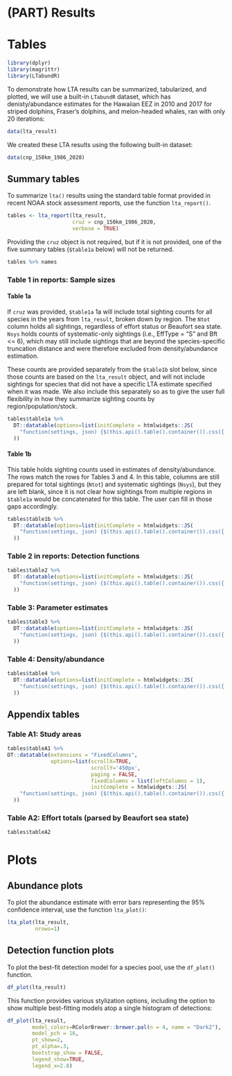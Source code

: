 # (PART) Results {-}

# Tables

```r
library(dplyr)
library(magrittr)
library(LTabundR)
```

To demonstrate how LTA results can be summarized, tabularized, and plotted, we will use a built-in `LTabundR` dataset, which has denisty/abundance estimates for the Hawaiian EEZ in 2010 and 2017 for striped dolphins, Fraser's dolphins, and melon-headed whales, ran with only 20 iterations:  

```r
data(lta_result)
```

We created these LTA results using the following built-in dataset:

```r
data(cnp_150km_1986_2020)
```

## Summary tables {-}

To summarize `lta()` results using the standard table format provided in recent NOAA stock assessment reports, use the function `lta_report()`.

```r
tables <- lta_report(lta_result, 
                     cruz = cnp_150km_1986_2020,
                     verbose = TRUE)
```

Providing the `cruz` object is not required, but if it is not provided, one of the five summary tables (`$table1a` below) will not be returned.  

```r
tables %>% names
```

### Table 1 in reports: Sample sizes {-} 

#### Table 1a {-}  

If `cruz` was provided, `$table1a` 1a will include total sighting counts for all species in the years from `lta_result`, broken down by region. The `Ntot` column holds all sightings, regardless of effort status or Beaufort sea state. `Nsys` holds counts of systematic-only sightings (i.e., EffType = "S" and Bft <= 6), which may still include sightings that are beyond the species-specific truncation distance and were therefore excluded from density/abundance estimation.   

These counts are provided separately from the `$table1b` slot below, since those counts are based on the `lta_result` object, and will not include sightings for species that did not have a specific LTA estimate specified when it was made. We also include this separately so as to give the user full flexibility in how they summarize sighting counts by region/population/stock.  

```r
tables$table1a %>%
  DT::datatable(options=list(initComplete = htmlwidgets::JS(
    "function(settings, json) {$(this.api().table().container()).css({'font-size': '9pt'});}")
  ))
```

#### Table 1b {-}  

This table holds sighting counts used in estimates of density/abundance. The rows match the rows for Tables 3 and 4. In this table, columns are still prepared for total sightings (`Ntot`) and systematic sightings (`Nsys`), but they are left blank, since it is not clear how sightings from multiple regions in `$table1a` would be concatenated for this table. The user can fill in those gaps accordingly.

```r
tables$table1b %>%
  DT::datatable(options=list(initComplete = htmlwidgets::JS(
    "function(settings, json) {$(this.api().table().container()).css({'font-size': '9pt'});}")
  ))
```

### Table 2 in reports: Detection functions {-}

```r
tables$table2 %>%
  DT::datatable(options=list(initComplete = htmlwidgets::JS(
    "function(settings, json) {$(this.api().table().container()).css({'font-size': '9pt'});}")
  ))
```

### Table 3: Parameter estimates {-}

```r
tables$table3 %>%
  DT::datatable(options=list(initComplete = htmlwidgets::JS(
    "function(settings, json) {$(this.api().table().container()).css({'font-size': '9pt'});}")
  ))
```

### Table 4: Density/abundance {-}

```r
tables$table4 %>%
  DT::datatable(options=list(initComplete = htmlwidgets::JS(
    "function(settings, json) {$(this.api().table().container()).css({'font-size': '9pt'});}")
  ))
```

## Appendix tables {-}  

### Table A1: Study areas {-}

```r
tables$tableA1 %>% 
DT::datatable(extensions = "FixedColumns",
              options=list(scrollX=TRUE,
                           scrollY='450px',
                           paging = FALSE,
                           fixedColumns = list(leftColumns = 1),
                           initComplete = htmlwidgets::JS(
    "function(settings, json) {$(this.api().table().container()).css({'font-size': '9pt'});}")
  ))
```

### Table A2: Effort totals (parsed by Beaufort sea state) {-}

```r
tables$tableA2
```


# Plots

## Abundance plots {-}  

To plot the abundance estimate with error bars representing the 95% confidence interval, use the function `lta_plot()`: 

```r
lta_plot(lta_result, 
         nrows=1)
```


## Detection function plots {-}

To plot the best-fit detection model for a species pool, use the `df_plot()` function.

```r
df_plot(lta_result)
```

This function provides various stylization options, including the option to show multiple best-fitting models atop a single histogram of detections:

```r
df_plot(lta_result,
        model_colors=RColorBrewer::brewer.pal(n = 4, name = "Dark2"),
        model_pch = 16,
        pt_show=2,
        pt_alpha=.3,
        bootstrap_show = FALSE,
        legend_show=TRUE,
        legend_x=2.8)
```


